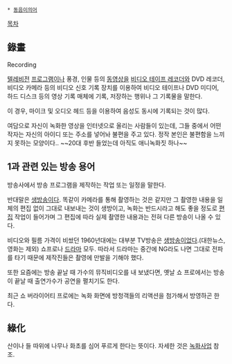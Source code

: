  * [[동음이의어]]

[[목차]]
== 錄畫 ==
Recording

[[텔레비전]] [[프로그램]]이나 풍경, 인물 등의 [[동영상]]을 [[비디오 테이프 레코더]]와 DVD 레코더, 비디오 카메라 등의 비디오 신호 기록 장치를 이용하여 비디오 테이프나 DVD 미디어, 하드 디스크 등의 영상 기록 매체에 기록, 저장하는 행위나 그 기록물을 말한다.

이 경우, 마이크 및 오디오 헤드 등을 이용하여 음성도 동시에 기록되는 것이 많다.

여담으로 자신이 녹화한 영상을 인터넷으로 올리는 사람들이 있는데, 그들 중에서 어떤 작자는 자신의 아이디 또는 주소를 넣어놔 불편을 주고 있다. 정작 본인은 불편함을 느끼지 못하는 모양이다.. ~~20대 후반 들었는데 아직도 애니녹화짓 하나~~

== 1과 관련 있는 방송 용어 ==
방송사에서 방송 프로그램을 제작하는 작업 또는 일정을 말한다.

반대말은 [[생방송]]이다. 똑같이 카메라를 통해 촬영하는 것은 같지만 그 촬영한 내용을 일체의 편집 없이 그대로 내보내는 것이 생방이고, 녹화는 반드시라고 해도 좋을 정도로 [[편집]] 작업이 들어가며 그 편집에 따라 실제 촬영한 내용과는 전혀 다른 방송이 나올 수 있다.

비디오와 필름 가격이 비쌌던 1960년대에는 대부분 TV방송은 [[생방송]]이었다.(대한뉴스, 영화는 제외) 쇼프로나 [[드라마]] 모두. 따라서 드라마는 중간에 NG라도 나면 그대로 전파를 타기 때문에 제작진들은 촬영에 만발을 기해야 했다.

또한 요즘에는 방송 끝날 때 가수의 뮤직비디오를 내 보냈다면, 옛날 쇼 프로에서는 방송이 끝날 때 출연가수가 공연을 펼치기도 한다.

최근 쇼 버라이어티 프로에는 녹화 화면에 방청객들의 리액션을 첨가해서 방영하곤 한다.

== 綠化 ==
산이나 들 따위에 나무나 화초를 심어 푸르게 한다는 뜻이다. 자세한 것은 [[녹화사업]] 참조.
